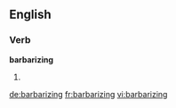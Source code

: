 ==English==

===Verb===
'''barbarizing'''

# {{present participle of|barbarize}}

[[de:barbarizing]]
[[fr:barbarizing]]
[[vi:barbarizing]]